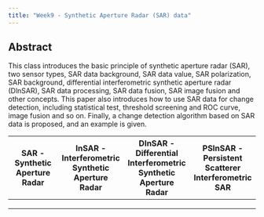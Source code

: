 ```yaml
---
title: "Week9 - Synthetic Aperture Radar (SAR) data"
---
```


## Abstract

This class introduces the basic principle of synthetic aperture radar (SAR), two sensor types, SAR data background, SAR data value, SAR polarization, SAR background, differential interferometric synthetic aperture radar (DlnSAR), SAR data processing, SAR data fusion, SAR image fusion and other concepts. This paper also introduces how to use SAR data for change detection, including statistical test, threshold screening and ROC curve, image fusion and so on. Finally, a change detection algorithm based on SAR data is proposed, and an example is given.

| SAR - Synthetic Aperture Radar | InSAR - Interferometric Synthetic Aperture Radar | DInSAR - Differential Interferometric Synthetic Aperture Radar | PSInSAR - Persistent Scatterer Interferometric SAR |
|------------------|------------------|-------------------|------------------|
|                                |                                                  |                                                                |                                                    |
|                                |                                                  |                                                                |                                                    |
|                                |                                                  |                                                                |                                                    |
